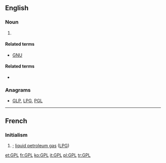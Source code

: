 ==English==
{{wikipedia|GNU General Public License}}

===Noun===
{{en-initialism}}

# {{context|computing|trading}} {{initialism of|w:General Public License|General Public License}}

====Related terms====
* [[GNU]]

====Related terms====
* {{l|en|LGPL}}

===Anagrams===
* [[GLP#English|GLP]], [[LPG#English|LPG]], [[PGL#English|PGL]]

----

==French==
{{wikipedia|Gaz de pétrole liquéfié|lang=fr}}

===Initialism===
{{head|fr|initialism}}

# {{form of|initialism|gaz de pétrole liquéfié|Gaz de Pétrole Liquéfié|nodot=1}}; [[liquid petroleum gas]] ([[LPG]])

[[et:GPL]]
[[fr:GPL]]
[[ko:GPL]]
[[it:GPL]]
[[pl:GPL]]
[[tr:GPL]]